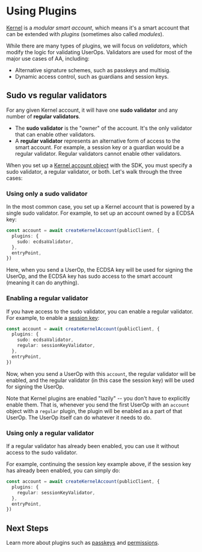 # Using Plugins

[Kernel](https://github.com/zerodevapp/kernel) is a *modular smart account*, which means it's a smart account that can be extended with *plugins* (sometimes also called *modules*).

While there are many types of plugins, we will focus on *validators*, which modify the logic for validating UserOps.  Validators are used for most of the major use cases of AA, including:

- Alternative signature schemes, such as passkeys and multisig.
- Dynamic access control, such as guardians and session keys.

## Sudo vs regular validators

For any given Kernel account, it will have one **sudo validator** and any number of **regular validators**.

- The **sudo validator** is the "owner" of the account.  It's the only validator that can enable other validators.
- A **regular validator** represents an alternative form of access to the smart account.  For example, a session key or a guardian would be a regular validator.  Regular validators cannot enable other validators.

When you set up a [Kernel account object](/sdk/core-api/create-account#create-a-kernel-account) with the SDK, you must specify a sudo validator, a regular validator, or both.  Let's walk through the three cases:

### Using only a sudo validator

In the most common case, you set up a Kernel account that is powered by a single sudo validator.  For example, to set up an account owned by a ECDSA key:

```ts
const account = await createKernelAccount(publicClient, {
  plugins: {
    sudo: ecdsaValidator,
  },
  entryPoint,
})
```

Here, when you send a UserOp, the ECDSA key will be used for signing the UserOp, and the ECDSA key has sudo access to the smart account (meaning it can do anything).

### Enabling a regular validator

If you have access to the sudo validator, you can enable a regular validator.  For example, to enable a [session key](/sdk/advanced/session-keys):

```ts
const account = await createKernelAccount(publicClient, {
  plugins: {
    sudo: ecdsaValidator,
    regular: sessionKeyValidator,
  },
  entryPoint,
})
```

Now, when you send a UserOp with this `account`, the regular validator will be enabled,  and the regular validator (in this case the session key) will be used for signing the UserOp.

Note that Kernel plugins are enabled "lazily" -- you don't have to explicitly enable them.  That is, whenever you send the first UserOp with an `account` object with a `regular` plugin, the plugin will be enabled as a part of that UserOp.  The UserOp itself can do whatever it needs to do.

### Using only a regular validator

If a regular validator has already been enabled, you can use it without access to the sudo validator.

For example, continuing the session key example above, if the session key has already been enabled, you can simply do:

```ts
const account = await createKernelAccount(publicClient, {
  plugins: {
    regular: sessionKeyValidator,
  },
  entryPoint,
})
```

## Next Steps

Learn more about plugins such as [passkeys](/sdk/advanced/passkeys) and [permissions](/sdk/permissions/intro).
